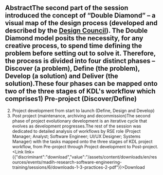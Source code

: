 ## AbstractThe second part of the session introduced the concept of “Double Diamond” – a visual map of the design process (developed and described by the [Design Council](https://www.designcouncil.org.uk/news-opinion/what-framework-innovation-design-councils-evolved-double-diamond)). The Double Diamond model posits the necessity, for any creative process, to spend time defining the problem before setting out to solve it. Therefore, the process is divided into four distinct phases – Discover (a problem), Define (the problem), Develop (a solution) and Deliver (the solution).These four phases can be mapped onto two of the three stages of KDL's workflow which comprises1) Pre-project (Discover/Define)
2) Project development from start to launch (Define, Design and Develop)
3) Post project (maintenance, archiving and decommission)The second phase of project evolutionary development is an iterative cycle that evolves as development progresses.The rest of the session was dedicated to detailed analysis of workflows by RSE role (Project Manager; Analyst; Software Engineer; UI/UX Designer; Systems Manager) with the tasks mapped onto the three stages of KDL project workflow, from Pre-project through Project development to Post-project.<Link link={{"discriminant":"download","value":"/assets/content/downloads/en/resources/events/madih-research-software-engineering-training/sessions/6/downloads-1-3-practices-2-pdf"}}>Download</Link><Speakers>
  <Speaker speaker="ciula-arianna" />
</Speakers>
